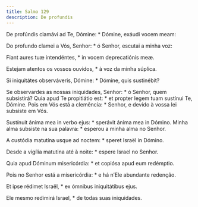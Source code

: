 ```yaml
---
title: Salmo 129
description: De profundis
---
```


<div class="side-by-side not-content">

De profúndis clamávi ad Te, Dómine: * Dómine, exáudi vocem meam:

Do profundo clamei a Vós, Senhor: * ó Senhor, escutai a minha voz:

Fiant aures tuæ intendéntes, * in vocem deprecatiónis meæ.

Estejam atentos os vossos ouvidos, * à voz da minha súplica.

Si iniquitátes observáveris, Dómine: * Dómine, quis sustinébit?

Se observardes as nossas iniquidades, Senhor: * ó Senhor, quem subsistirá?
  Quia apud Te propitiátio est: * et propter legem tuam sustínui Te, Dómine.
  Pois em Vós está a clemência: * Senhor, e devido à vossa lei subsiste em
    Vós.

Sustínuit ánima mea in verbo ejus: * sperávit ánima mea in Dómino.
  Minha alma subsiste na sua palavra: * esperou a minha alma no Senhor.

A custódia matutína usque ad noctem: * speret Israël in Dómino.

Desde a vigília matutina até à noite: * espere Israel no Senhor.

Quia apud Dóminum misericórdia: * et copiósa apud eum redémptio.

Pois no Senhor está a misericórdia: * e há n’Ele abundante redenção.

Et ipse rédimet Israël, * ex ómnibus iniquitátibus ejus.

Ele mesmo redimirá Israel, * de todas suas iniquidades.

</div>
